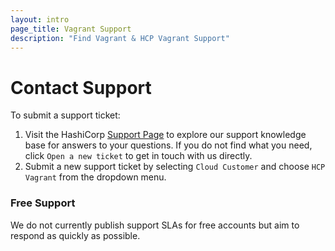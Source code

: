 ```yaml
---
layout: intro
page_title: Vagrant Support
description: "Find Vagrant & HCP Vagrant Support"
---
```


# Contact Support

To submit a support ticket:
1.  Visit the HashiCorp [Support Page](https://support.hashicorp.com/hc/en-us) to explore our support knowledge base for answers to your questions. If you do not find what you need, click `Open a new ticket` to get in touch with us directly.
2. Submit a new support ticket by selecting `Cloud Customer` and choose `HCP Vagrant` from the dropdown menu.

### Free Support

We do not currently publish support SLAs for free accounts but aim to respond as quickly as possible.